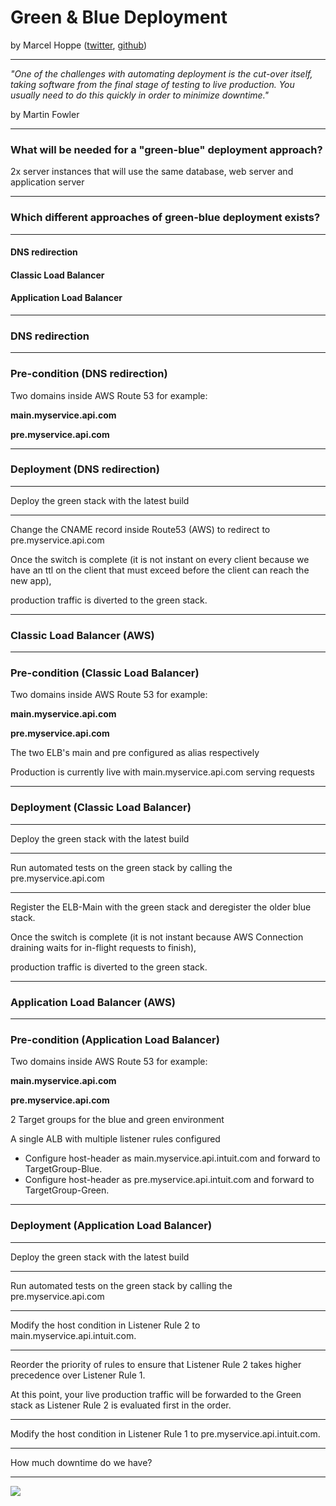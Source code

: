 


<Head>
  <title>Green & Blue Deployment</title>
  <meta name="author" content="Marcel Hoppe" />
</Head>

# Green & Blue Deployment

by Marcel Hoppe
([twitter](https://twitter.com/m_hope5), [github](https://github.com/Kampfheizung))

---

*"One of the challenges with automating deployment is the cut-over itself, taking software from the final stage of testing to live production. You usually need to do this quickly in order to minimize downtime."*

by Martin Fowler

---

### What will be needed for a "green-blue" deployment approach?

2x server instances that will use the same database, web server and application server

---

### Which different approaches of green-blue deployment exists?

---

#### DNS redirection
#### Classic Load Balancer
#### Application Load Balancer

---

### DNS redirection

---

### Pre-condition (DNS redirection)

Two domains inside AWS Route 53 for example:

**main.myservice.api.com**

**pre.myservice.api.com**

---

### Deployment (DNS redirection)

---

Deploy the green stack with the latest build

---

Change the CNAME record inside Route53 (AWS) to redirect to pre.myservice.api.com

Once the switch is complete (it is not instant on every client because we have an ttl on the client that must exceed before the client can reach the new app),

production traffic is diverted to the green stack.

---

### Classic Load Balancer (AWS)

---

### Pre-condition (Classic Load Balancer)

Two domains inside AWS Route 53 for example:

**main.myservice.api.com**

**pre.myservice.api.com**

The two ELB's main and pre configured as alias respectively

Production is currently live with main.myservice.api.com serving requests

---

### Deployment (Classic Load Balancer)

---

Deploy the green stack with the latest build

---

Run automated tests on the green stack by calling the pre.myservice.api.com

---

Register the ELB-Main with the green stack and deregister the older blue stack. 

Once the switch is complete (it is not instant because AWS Connection draining waits for in-flight requests to finish), 

production traffic is diverted to the green stack.

---

### Application Load Balancer (AWS)

---

### Pre-condition (Application Load Balancer)

Two domains inside AWS Route 53 for example:

**main.myservice.api.com**

**pre.myservice.api.com**

2 Target groups for the blue and green environment

A single ALB with multiple listener rules configured

- Configure host-header as main.myservice.api.intuit.com and forward to TargetGroup-Blue.
- Configure host-header as pre.myservice.api.intuit.com and forward to TargetGroup-Green.

---

### Deployment (Application Load Balancer)

---

Deploy the green stack with the latest build

---

Run automated tests on the green stack by calling the pre.myservice.api.com

---

Modify the host condition in Listener Rule 2 to main.myservice.api.intuit.com.

---

Reorder the priority of rules to ensure that Listener Rule 2 takes higher precedence over Listener Rule 1. 

At this point, your live production traffic will be forwarded to the Green stack as Listener Rule 2 is evaluated first in the order.

---

Modify the host condition in Listener Rule 1 to pre.myservice.api.intuit.com.

---

How much downtime do we have?

---

<img src="https://media.giphy.com/media/8FflcgoNqU0VuBsQnM/giphy.gif" />
